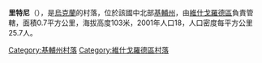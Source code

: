 {{coord|51|1|37|N|30|12|27|E|scale:30000|display=title}}

'''里特尼'''（{{lang-uk|Ритні}}），是[[烏克蘭|烏克蘭]]的村落，位於該國中北部[[基輔州|基輔州]]，由[[維什戈羅德區|維什戈羅德區]]負責管轄，面積0.7平方公里，海拔高度103米，2001年人口18，人口密度每平方公里25.7人。

{{DEFAULTSORT:Ритні}}
[[Category:基輔州村落|Category:基輔州村落]]
[[Category:維什戈羅德區村落|Category:維什戈羅德區村落]]


{{Kiev-geo-stub}}